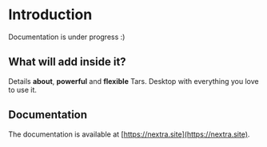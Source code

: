 # Introduction
 
Documentation is under progress :)

## What will add inside it?

Details **about**, **powerful** and **flexible** Tars. Desktop with everything you love to use it.

## Documentation

The documentation is available at [https://nextra.site](https://nextra.site).
